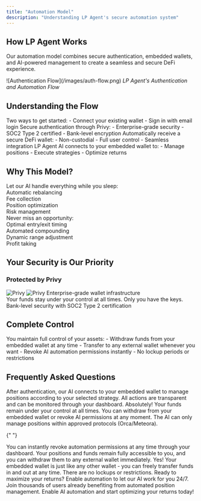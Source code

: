```yaml
---
title: "Automation Model"
description: "Understanding LP Agent's secure automation system"
---
```


## How LP Agent Works

Our automation model combines secure authentication, embedded wallets, and AI-powered management to create a seamless and secure DeFi experience.

<Frame>
  ![Authentication Flow](/images/auth-flow.png)
  <em>LP Agent's Authentication and Automation Flow</em>
</Frame>

## Understanding the Flow

<Steps>
  <Step title="User Authentication">
    Two ways to get started:
    - Connect your existing wallet
    - Sign in with email login
  </Step>
  <Step title="Privy Integration">
    Secure authentication through Privy:
    - Enterprise-grade security
    - SOC2 Type 2 certified
    - Bank-level encryption
  </Step>
  <Step title="Embedded Wallet">
    Automatically receive a secure DeFi wallet:
    - Non-custodial
    - Full user control
    - Seamless integration
  </Step>
  <Step title="AI Management">
    LP Agent AI connects to your embedded wallet to:
    - Manage positions
    - Execute strategies
    - Optimize returns
  </Step>
</Steps>

## Why This Model?

<CardGroup cols={2}>
  <Card title="24/7 Management" icon="robot">
    Let our AI handle everything while you sleep:
    <div className="mt-4 space-y-3">
      <div className="flex items-center gap-2">
        <div className="text-primary">
          <Icon className="w-5 h-5" icon="arrows-rotate" />
        </div>
        <span>Automatic rebalancing</span>
      </div>
      <div className="flex items-center gap-2">
        <div className="text-primary">
          <Icon className="w-5 h-5" icon="coins" />
        </div>
        <span>Fee collection</span>
      </div>
      <div className="flex items-center gap-2">
        <div className="text-primary">
          <Icon className="w-5 h-5" icon="chart-line" />
        </div>
        <span>Position optimization</span>
      </div>
      <div className="flex items-center gap-2">
        <div className="text-primary">
          <Icon className="w-5 h-5" icon="shield" />
        </div>
        <span>Risk management</span>
      </div>
    </div>
  </Card>
  <Card title="Maximum Returns" icon="chart-line">
    Never miss an opportunity:
    <div className="mt-4 space-y-3">
      <div className="flex items-center gap-2">
        <div className="text-primary">
          <Icon className="w-5 h-5" icon="clock" />
        </div>
        <span>Optimal entry/exit timing</span>
      </div>
      <div className="flex items-center gap-2">
        <div className="text-primary">
          <Icon className="w-5 h-5" icon="arrow-trend-up" />
        </div>
        <span>Automated compounding</span>
      </div>
      <div className="flex items-center gap-2">
        <div className="text-primary">
          <Icon className="w-5 h-5" icon="sliders" />
        </div>
        <span>Dynamic range adjustment</span>
      </div>
      <div className="flex items-center gap-2">
        <div className="text-primary">
          <Icon className="w-5 h-5" icon="sack-dollar" />
        </div>
        <span>Profit taking</span>
      </div>
    </div>
  </Card>
</CardGroup>

## Your Security is Our Priority

### Protected by Privy

<div className="flex items-center gap-3 mb-4">
  <img
    src="/images/privy-logo-light.png"
    alt="Privy"
    className="h-8 block dark:hidden"
  />
  <img
    src="/images/privy-logo-dark.png"
    alt="Privy"
    className="h-8 hidden dark:block"
  />
  <span className="text-sm text-gray-600 dark:text-gray-400">
    Enterprise-grade wallet infrastructure
  </span>
</div>

<CardGroup cols={2}>
  <Card title="Non-Custodial" icon="lock">
    Your funds stay under your control at all times. Only you have the keys.
  </Card>
  <Card title="Enterprise Grade" icon="shield-check">
    Bank-level security with SOC2 Type 2 certification
  </Card>
</CardGroup>

## Complete Control

<Warning>
  You maintain full control of your assets:
  - Withdraw funds from your embedded wallet at any time
  - Transfer to any external wallet whenever you want
  - Revoke AI automation permissions instantly
  - No lockup periods or restrictions
</Warning>

## Frequently Asked Questions

<AccordionGroup>
  <Accordion title="How does the automation work?">
    After authentication, our AI connects to your embedded wallet to manage positions according to your selected strategy. All actions are transparent and can be monitored through your dashboard.
  </Accordion>
  
  <Accordion title="Is my money safe?">
    Absolutely! Your funds remain under your control at all times. You can withdraw from your embedded wallet or revoke AI permissions at any moment. The AI can only manage positions within approved protocols (Orca/Meteora).
  </Accordion>

{" "}

<Accordion title="What if I want to stop automation?">
  You can instantly revoke automation permissions at any time through your
  dashboard. Your positions and funds remain fully accessible to you, and you
  can withdraw them to any external wallet immediately.
</Accordion>

  <Accordion title="Can I move my funds out of the embedded wallet?">
    Yes! Your embedded wallet is just like any other wallet - you can freely transfer funds in and out at any time. There are no lockups or restrictions.
  </Accordion>
</AccordionGroup>

<Note>
  Ready to maximize your returns? Enable automation to let our AI work for you
  24/7. Join thousands of users already benefiting from automated position
  management.
</Note>

<Card title="Start Earning" icon="rocket" href="/quickstart">
  Enable AI automation and start optimizing your returns today!
</Card>
